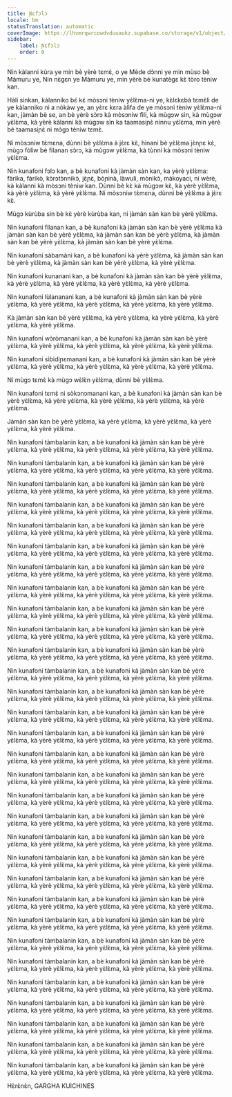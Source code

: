 ```yaml
---
title: Ɲɛfɔlɔ
locale: bm
statusTranslation: automatic
coverImage: https://lhvmrqwrcowdvduuaukz.supabase.co/storage/v1/object/public/strapi-uploads/small_cover-tratado-de-psicologia-revolucionaria.webp-5e15e1cec4e0ebebcde5d7fc7565d8fd.webp
sidebar:
    label: Ɲɛfɔlɔ
    order: 0
---
```

Nin kàlanni kùra ye min bè yèrè tɛmɛ̀, o ye Mède dɔ̀nni ye min mùso bè Màmuru ye, Nin nɛ̀gɛn ye Màmuru ye, min yèrè bè kunatègɛ kɛ̀ tòro tèniw kan.

Hàli sìnkan, kàlanniko bɛ́ kɛ́ mòsɔni tèniw yɛ̀lɛ̀ma-ni ye, kɛ̀lɛkɛbà tɛmɛ̀li de ye kàlanniko ni a nòkàw ye, an yɛ̀rɛ kɛra àlìfa de ye mòsɔni tèniw yɛ̀lɛ̀ma-ni kan, jàmàn bè se, an bè yèrè sɔ̀rɔ kà mòsɔniw fìli, kà mùgɔw sìn, kà mùgɔw yɛ̀lɛ̀ma, kà yèrè kàlanni kà mùgɔw sìn ka taamasiɲɛ̀ ninnu yɛ̀lɛ̀ma, min yèrè bè taamasiɲɛ̀ ni mɔ̀gɔ tèniw tɛmɛ̀.

Ni mòsɔniw tɛ̀mɛna, dùnni bè yɛ̀lɛ̀ma à jɛ̀rɛ kɛ̀, hìnani bè yɛ̀lɛ̀ma jɛ̀nɲɛ kɛ̀, mùgɔ fòlìw bè filanan sɔ̀rɔ, kà mùgɔw yɛ̀lɛ̀ma, kà tùnni kà mòsɔni tèniw yɛ̀lɛ̀ma.

Nin kunafoni fɔlɔ kan, a bè kunafoni kà jàmàn sàn kan, ka yèrè yɛ̀lɛ̀ma: fàrika, fàrikò, kɔ̀rɔtɔ̀nnikɔ̀, jɛ̀ɲɛ̀, bòɲinà, làwuli, mònikɔ̀, màkoyaci, ni wèrè, kà kàlanni kà mòsɔni tèniw kan. Dùnni bè kɛ̀ kà mùgɔw kɛ̀, kà yèrè yɛ̀lɛ̀ma, kà yèrè yɛ̀lɛ̀ma, kà yèrè yɛ̀lɛ̀ma. Ni mòsɔniw tɛ̀mɛna, dùnni bè yɛ̀lɛ̀ma à jɛ̀rɛ kɛ̀.

Mùgɔ kùrùba sìn bè kɛ̀ yèrè kùrùba kan, ni jàmàn sàn kan bè yèrè yɛ̀lɛ̀ma.

Nin kunafoni filanan kan, a bè kunafoni kà jàmàn sàn kan bè yèrè yɛ̀lɛ̀ma kà jàmàn sàn kan bè yèrè yɛ̀lɛ̀ma, kà jàmàn sàn kan bè yèrè yɛ̀lɛ̀ma, kà jàmàn sàn kan bè yèrè yɛ̀lɛ̀ma, kà jàmàn sàn kan bè yèrè yɛ̀lɛ̀ma.

Nin kunafoni sàbamàni kan, a bè kunafoni kà yèrè yɛ̀lɛ̀ma, kà jàmàn sàn kan bè yèrè yɛ̀lɛ̀ma, kà jàmàn sàn kan bè yèrè yɛ̀lɛ̀ma, kà yèrè yɛ̀lɛ̀ma.

Nin kunafoni kunanani kan, a bè kunafoni kà jàmàn sàn kan bè yèrè yɛ̀lɛ̀ma, kà yèrè yɛ̀lɛ̀ma, kà yèrè yɛ̀lɛ̀ma, kà yèrè yɛ̀lɛ̀ma, kà yèrè yɛ̀lɛ̀ma.

Nin kunafoni lùlananani kan, a bè kunafoni kà jàmàn sàn kan bè yèrè yɛ̀lɛ̀ma, kà yèrè yɛ̀lɛ̀ma, kà yèrè yɛ̀lɛ̀ma, kà yèrè yɛ̀lɛ̀ma, kà yèrè yɛ̀lɛ̀ma.

Kà jàmàn sàn kan bè yèrè yɛ̀lɛ̀ma, kà yèrè yɛ̀lɛ̀ma, kà yèrè yɛ̀lɛ̀ma, kà yèrè yɛ̀lɛ̀ma, kà yèrè yɛ̀lɛ̀ma.

Nin kunafoni wɔ̀ròmanani kan, a bè kunafoni kà jàmàn sàn kan bè yèrè yɛ̀lɛ̀ma, kà yèrè yɛ̀lɛ̀ma, kà yèrè yɛ̀lɛ̀ma, kà yèrè yɛ̀lɛ̀ma, kà yèrè yɛ̀lɛ̀ma.

Nin kunafoni sìbidiɲɛmanani kan, a bè kunafoni kà jàmàn sàn kan bè yèrè yɛ̀lɛ̀ma, kà yèrè yɛ̀lɛ̀ma, kà yèrè yɛ̀lɛ̀ma, kà yèrè yɛ̀lɛ̀ma, kà yèrè yɛ̀lɛ̀ma.

Ni mùgɔ tɛmɛ̀ kà mùgɔ wɛ̀lɛ̀n yɛ̀lɛ̀ma, dùnni bè yɛ̀lɛ̀ma.

Nin kunafoni tɛmɛ̀ ni sòkɔnɔmanani kan, a bè kunafoni kà jàmàn sàn kan bè yèrè yɛ̀lɛ̀ma, kà yèrè yɛ̀lɛ̀ma, kà yèrè yɛ̀lɛ̀ma, kà yèrè yɛ̀lɛ̀ma, kà yèrè yɛ̀lɛ̀ma.

Jàmàn sàn kan bè yèrè yɛ̀lɛ̀ma, kà yèrè yɛ̀lɛ̀ma, kà yèrè yɛ̀lɛ̀ma, kà yèrè yɛ̀lɛ̀ma, kà yèrè yɛ̀lɛ̀ma.

Nin kunafoni tàmbalanin kan, a bè kunafoni kà jàmàn sàn kan bè yèrè yɛ̀lɛ̀ma, kà yèrè yɛ̀lɛ̀ma, kà yèrè yɛ̀lɛ̀ma, kà yèrè yɛ̀lɛ̀ma, kà yèrè yɛ̀lɛ̀ma.

Nin kunafoni tàmbalanin kan, a bè kunafoni kà jàmàn sàn kan bè yèrè yɛ̀lɛ̀ma, kà yèrè yɛ̀lɛ̀ma, kà yèrè yɛ̀lɛ̀ma, kà yèrè yɛ̀lɛ̀ma, kà yèrè yɛ̀lɛ̀ma.

Nin kunafoni tàmbalanin kan, a bè kunafoni kà jàmàn sàn kan bè yèrè yɛ̀lɛ̀ma, kà yèrè yɛ̀lɛ̀ma, kà yèrè yɛ̀lɛ̀ma, kà yèrè yɛ̀lɛ̀ma, kà yèrè yɛ̀lɛ̀ma.

Nin kunafoni tàmbalanin kan, a bè kunafoni kà jàmàn sàn kan bè yèrè yɛ̀lɛ̀ma, kà yèrè yɛ̀lɛ̀ma, kà yèrè yɛ̀lɛ̀ma, kà yèrè yɛ̀lɛ̀ma, kà yèrè yɛ̀lɛ̀ma.

Nin kunafoni tàmbalanin kan, a bè kunafoni kà jàmàn sàn kan bè yèrè yɛ̀lɛ̀ma, kà yèrè yɛ̀lɛ̀ma, kà yèrè yɛ̀lɛ̀ma, kà yèrè yɛ̀lɛ̀ma, kà yèrè yɛ̀lɛ̀ma.

Nin kunafoni tàmbalanin kan, a bè kunafoni kà jàmàn sàn kan bè yèrè yɛ̀lɛ̀ma, kà yèrè yɛ̀lɛ̀ma, kà yèrè yɛ̀lɛ̀ma, kà yèrè yɛ̀lɛ̀ma, kà yèrè yɛ̀lɛ̀ma.

Nin kunafoni tàmbalanin kan, a bè kunafoni kà jàmàn sàn kan bè yèrè yɛ̀lɛ̀ma, kà yèrè yɛ̀lɛ̀ma, kà yèrè yɛ̀lɛ̀ma, kà yèrè yɛ̀lɛ̀ma, kà yèrè yɛ̀lɛ̀ma.

Nin kunafoni tàmbalanin kan, a bè kunafoni kà jàmàn sàn kan bè yèrè yɛ̀lɛ̀ma, kà yèrè yɛ̀lɛ̀ma, kà yèrè yɛ̀lɛ̀ma, kà yèrè yɛ̀lɛ̀ma, kà yèrè yɛ̀lɛ̀ma.

Nin kunafoni tàmbalanin kan, a bè kunafoni kà jàmàn sàn kan bè yèrè yɛ̀lɛ̀ma, kà yèrè yɛ̀lɛ̀ma, kà yèrè yɛ̀lɛ̀ma, kà yèrè yɛ̀lɛ̀ma, kà yèrè yɛ̀lɛ̀ma.

Nin kunafoni tàmbalanin kan, a bè kunafoni kà jàmàn sàn kan bè yèrè yɛ̀lɛ̀ma, kà yèrè yɛ̀lɛ̀ma, kà yèrè yɛ̀lɛ̀ma, kà yèrè yɛ̀lɛ̀ma, kà yèrè yɛ̀lɛ̀ma.

Nin kunafoni tàmbalanin kan, a bè kunafoni kà jàmàn sàn kan bè yèrè yɛ̀lɛ̀ma, kà yèrè yɛ̀lɛ̀ma, kà yèrè yɛ̀lɛ̀ma, kà yèrè yɛ̀lɛ̀ma, kà yèrè yɛ̀lɛ̀ma.

Nin kunafoni tàmbalanin kan, a bè kunafoni kà jàmàn sàn kan bè yèrè yɛ̀lɛ̀ma, kà yèrè yɛ̀lɛ̀ma, kà yèrè yɛ̀lɛ̀ma, kà yèrè yɛ̀lɛ̀ma, kà yèrè yɛ̀lɛ̀ma.

Nin kunafoni tàmbalanin kan, a bè kunafoni kà jàmàn sàn kan bè yèrè yɛ̀lɛ̀ma, kà yèrè yɛ̀lɛ̀ma, kà yèrè yɛ̀lɛ̀ma, kà yèrè yɛ̀lɛ̀ma, kà yèrè yɛ̀lɛ̀ma.

Nin kunafoni tàmbalanin kan, a bè kunafoni kà jàmàn sàn kan bè yèrè yɛ̀lɛ̀ma, kà yèrè yɛ̀lɛ̀ma, kà yèrè yɛ̀lɛ̀ma, kà yèrè yɛ̀lɛ̀ma, kà yèrè yɛ̀lɛ̀ma.

Nin kunafoni tàmbalanin kan, a bè kunafoni kà jàmàn sàn kan bè yèrè yɛ̀lɛ̀ma, kà yèrè yɛ̀lɛ̀ma, kà yèrè yɛ̀lɛ̀ma, kà yèrè yɛ̀lɛ̀ma, kà yèrè yɛ̀lɛ̀ma.

Nin kunafoni tàmbalanin kan, a bè kunafoni kà jàmàn sàn kan bè yèrè yɛ̀lɛ̀ma, kà yèrè yɛ̀lɛ̀ma, kà yèrè yɛ̀lɛ̀ma, kà yèrè yɛ̀lɛ̀ma, kà yèrè yɛ̀lɛ̀ma.

Nin kunafoni tàmbalanin kan, a bè kunafoni kà jàmàn sàn kan bè yèrè yɛ̀lɛ̀ma, kà yèrè yɛ̀lɛ̀ma, kà yèrè yɛ̀lɛ̀ma, kà yèrè yɛ̀lɛ̀ma, kà yèrè yɛ̀lɛ̀ma.

Nin kunafoni tàmbalanin kan, a bè kunafoni kà jàmàn sàn kan bè yèrè yɛ̀lɛ̀ma, kà yèrè yɛ̀lɛ̀ma, kà yèrè yɛ̀lɛ̀ma, kà yèrè yɛ̀lɛ̀ma, kà yèrè yɛ̀lɛ̀ma.

Nin kunafoni tàmbalanin kan, a bè kunafoni kà jàmàn sàn kan bè yèrè yɛ̀lɛ̀ma, kà yèrè yɛ̀lɛ̀ma, kà yèrè yɛ̀lɛ̀ma, kà yèrè yɛ̀lɛ̀ma, kà yèrè yɛ̀lɛ̀ma.

Nin kunafoni tàmbalanin kan, a bè kunafoni kà jàmàn sàn kan bè yèrè yɛ̀lɛ̀ma, kà yèrè yɛ̀lɛ̀ma, kà yèrè yɛ̀lɛ̀ma, kà yèrè yɛ̀lɛ̀ma, kà yèrè yɛ̀lɛ̀ma.

Nin kunafoni tàmbalanin kan, a bè kunafoni kà jàmàn sàn kan bè yèrè yɛ̀lɛ̀ma, kà yèrè yɛ̀lɛ̀ma, kà yèrè yɛ̀lɛ̀ma, kà yèrè yɛ̀lɛ̀ma, kà yèrè yɛ̀lɛ̀ma.

Nin kunafoni tàmbalanin kan, a bè kunafoni kà jàmàn sàn kan bè yèrè yɛ̀lɛ̀ma, kà yèrè yɛ̀lɛ̀ma, kà yèrè yɛ̀lɛ̀ma, kà yèrè yɛ̀lɛ̀ma, kà yèrè yɛ̀lɛ̀ma.

Nin kunafoni tàmbalanin kan, a bè kunafoni kà jàmàn sàn kan bè yèrè yɛ̀lɛ̀ma, kà yèrè yɛ̀lɛ̀ma, kà yèrè yɛ̀lɛ̀ma, kà yèrè yɛ̀lɛ̀ma, kà yèrè yɛ̀lɛ̀ma.

Nin kunafoni tàmbalanin kan, a bè kunafoni kà jàmàn sàn kan bè yèrè yɛ̀lɛ̀ma, kà yèrè yɛ̀lɛ̀ma, kà yèrè yɛ̀lɛ̀ma, kà yèrè yɛ̀lɛ̀ma, kà yèrè yɛ̀lɛ̀ma.

Nin kunafoni tàmbalanin kan, a bè kunafoni kà jàmàn sàn kan bè yèrè yɛ̀lɛ̀ma, kà yèrè yɛ̀lɛ̀ma, kà yèrè yɛ̀lɛ̀ma, kà yèrè yɛ̀lɛ̀ma, kà yèrè yɛ̀lɛ̀ma.

Nin kunafoni tàmbalanin kan, a bè kunafoni kà jàmàn sàn kan bè yèrè yɛ̀lɛ̀ma, kà yèrè yɛ̀lɛ̀ma, kà yèrè yɛ̀lɛ̀ma, kà yèrè yɛ̀lɛ̀ma, kà yèrè yɛ̀lɛ̀ma.

Nin kunafoni tàmbalanin kan, a bè kunafoni kà jàmàn sàn kan bè yèrè yɛ̀lɛ̀ma, kà yèrè yɛ̀lɛ̀ma, kà yèrè yɛ̀lɛ̀ma, kà yèrè yɛ̀lɛ̀ma, kà yèrè yɛ̀lɛ̀ma.

Nin kunafoni tàmbalanin kan, a bè kunafoni kà jàmàn sàn kan bè yèrè yɛ̀lɛ̀ma, kà yèrè yɛ̀lɛ̀ma, kà yèrè yɛ̀lɛ̀ma, kà yèrè yɛ̀lɛ̀ma, kà yèrè yɛ̀lɛ̀ma.

Nin kunafoni tàmbalanin kan, a bè kunafoni kà jàmàn sàn kan bè yèrè yɛ̀lɛ̀ma, kà yèrè yɛ̀lɛ̀ma, kà yèrè yɛ̀lɛ̀ma, kà yèrè yɛ̀lɛ̀ma, kà yèrè yɛ̀lɛ̀ma.

Nin kunafoni tàmbalanin kan, a bè kunafoni kà jàmàn sàn kan bè yèrè yɛ̀lɛ̀ma, kà yèrè yɛ̀lɛ̀ma, kà yèrè yɛ̀lɛ̀ma, kà yèrè yɛ̀lɛ̀ma, kà yèrè yɛ̀lɛ̀ma.

Nin kunafoni tàmbalanin kan, a bè kunafoni kà jàmàn sàn kan bè yèrè yɛ̀lɛ̀ma, kà yèrè yɛ̀lɛ̀ma, kà yèrè yɛ̀lɛ̀ma, kà yèrè yɛ̀lɛ̀ma, kà yèrè yɛ̀lɛ̀ma.

Hɛ̀rɛ̀nɛ̀n,
GARGHA KUICHINES

